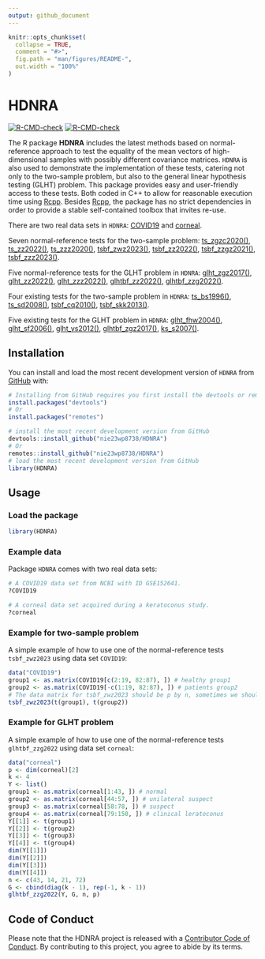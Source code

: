 ```yaml
---
output: github_document
---
```


<!-- README.md is generated from README.Rmd. Please edit that file -->

```r
knitr::opts_chunk$set(
  collapse = TRUE,
  comment = "#>",
  fig.path = "man/figures/README-",
  out.width = "100%"
)
```

# HDNRA

<!-- badges: start -->

[![R-CMD-check](https://github.com/nie23wp8738/HDNRA/actions/workflows/R-CMD-check.yaml/badge.svg)](https://github.com/nie23wp8738/HDNRA/actions/workflows/R-CMD-check.yaml) [![R-CMD-check](https://github.com/nie23wp8738/NRAHDLTP/actions/workflows/R-CMD-check.yaml/badge.svg)](https://github.com/nie23wp8738/NRAHDLTP/actions/workflows/R-CMD-check.yaml)

<!-- badges: end -->

The R package **HDNRA** includes the latest methods based on normal-reference approach to test the equality of the mean vectors of high-dimensional samples with possibly different covariance matrices. `HDNRA` is also used to demonstrate the implementation of these tests, catering not only to the two-sample problem, but also to the general linear hypothesis testing (GLHT) problem. This package provides easy and user-friendly access to these tests. Both coded in C++ to allow for reasonable execution time using [Rcpp](https://github.com/RcppCore/Rcpp). Besides [Rcpp](https://github.com/RcppCore/Rcpp), the package has no strict dependencies in order to provide a stable self-contained toolbox that invites re-use.

There are two real data sets in `HDNRA`: [COVID19](https://nie23wp8738.github.io/HDNRA/reference/COVID19.html) and [corneal](https://nie23wp8738.github.io/HDNRA/reference/corneal.html).

Seven normal-reference tests for the two-sample problem: [ts_zgzc2020()](https://nie23wp8738.github.io/HDNRA/reference/ts_zgzc2020.html), [ts_zz2022()](https://nie23wp8738.github.io/HDNRA/reference/ts_zz2022.html), [ts_zzz2020()](https://nie23wp8738.github.io/HDNRA/reference/ts_zzz2020.html), [tsbf_zwz2023()](https://nie23wp8738.github.io/HDNRA/reference/tsbf_zwz2023.html), [tsbf_zz2022()](https://nie23wp8738.github.io/HDNRA/reference/tsbf_zz2022.html), [tsbf_zzgz2021()](https://nie23wp8738.github.io/HDNRA/reference/tsbf_zzgz2021.html), [tsbf_zzz2023()](https://nie23wp8738.github.io/HDNRA/reference/tsbf_zzz2023.html).

Five normal-reference tests for the GLHT problem in `HDNRA`: [glht_zgz2017()](https://nie23wp8738.github.io/HDNRA/reference/glht_zgz2017.html), [glht_zz2022()](https://nie23wp8738.github.io/HDNRA/reference/glht_zz2022.html), [glht_zzz2022()](https://nie23wp8738.github.io/HDNRA/reference/glht_zzz2022.html), [glhtbf_zz2022()](https://nie23wp8738.github.io/HDNRA/reference/glhtbf_zz2022.html), [glhtbf_zzg2022()](https://nie23wp8738.github.io/HDNRA/reference/glhtbf_zzg2022.html).

Four existing tests for the two-sample problem in `HDNRA`: [ts_bs1996()](https://nie23wp8738.github.io/HDNRA/reference/ts_bs1996.html), [ts_sd2008()](https://nie23wp8738.github.io/HDNRA/reference/ts_sd2008.html), [tsbf_cq2010()](https://nie23wp8738.github.io/HDNRA/reference/tsbf_cq2010.html), [tsbf_skk2013()](https://nie23wp8738.github.io/HDNRA/reference/tsbf_skk2013.html).

Five existing tests for the GLHT problem in `HDNRA`: [glht_fhw2004()](https://nie23wp8738.github.io/HDNRA/reference/glht_fhw2004.html), [glht_sf2006()](https://nie23wp8738.github.io/HDNRA/reference/glht_sf2006.html), [glht_ys2012()](https://nie23wp8738.github.io/HDNRA/reference/glht_ys2012.html), [glhtbf_zgz2017()](https://nie23wp8738.github.io/HDNRA/reference/glhtbf_zgz2017.html), [ks_s2007()](https://nie23wp8738.github.io/HDNRA/reference/ks_s2007.html).

## Installation

You can install and load the most recent development version of `HDNRA` from [GitHub](https://github.com/) with:

``` r
# Installing from GitHub requires you first install the devtools or remotes package
install.packages("devtools")
# Or
install.packages("remotes")

# install the most recent development version from GitHub
devtools::install_github("nie23wp8738/HDNRA")
# Or
remotes::install_github("nie23wp8738/HDNRA")
# load the most recent development version from GitHub
library(HDNRA)
```

## Usage

### Load the package

```r
library(HDNRA)
```

### Example data

Package `HDNRA` comes with two real data sets:

```r
# A COVID19 data set from NCBI with ID GSE152641.
?COVID19

# A corneal data set acquired during a keratoconus study.
?corneal
```

### Example for two-sample problem

A simple example of how to use one of the normal-reference tests `tsbf_zwz2023` using data set `COVID19`:

```r
data("COVID19")
group1 <- as.matrix(COVID19[c(2:19, 82:87), ]) # healthy group1
group2 <- as.matrix(COVID19[-c(1:19, 82:87), ]) # patients group2
# The data matrix for tsbf_zwz2023 should be p by n, sometimes we should transpose the data matrix
tsbf_zwz2023(t(group1), t(group2))
```

### Example for GLHT problem

A simple example of how to use one of the normal-reference tests `glhtbf_zzg2022` using data set `corneal`:

```r
data("corneal")
p <- dim(corneal)[2]
k <- 4
Y <- list()
group1 <- as.matrix(corneal[1:43, ]) # normal
group2 <- as.matrix(corneal[44:57, ]) # unilateral suspect
group3 <- as.matrix(corneal[58:78, ]) # suspect
group4 <- as.matrix(corneal[79:150, ]) # clinical leratoconus
Y[[1]] <- t(group1)
Y[[2]] <- t(group2)
Y[[3]] <- t(group3)
Y[[4]] <- t(group4)
dim(Y[[1]])
dim(Y[[2]])
dim(Y[[3]])
dim(Y[[4]])
n <- c(43, 14, 21, 72)
G <- cbind(diag(k - 1), rep(-1, k - 1))
glhtbf_zzg2022(Y, G, n, p)
```

## Code of Conduct

Please note that the HDNRA project is released with a [Contributor Code of Conduct](https://contributor-covenant.org/version/2/1/CODE_OF_CONDUCT.html). By contributing to this project, you agree to abide by its terms.
